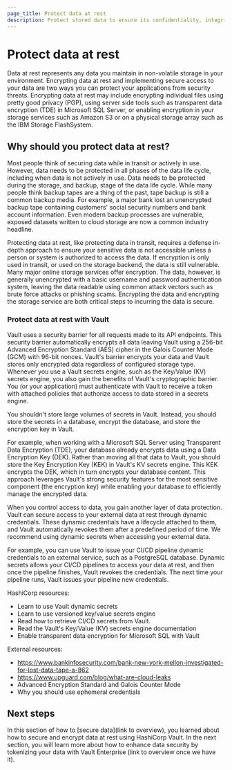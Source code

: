 ```yaml
---
page_title: Protect data at rest
description: Protect stored data to ensure its confidentiality, integrity, and availability.
---
```


# Protect data at rest

Data at rest represents any data you maintain in non-volatile storage in your
environment. Encrypting data at rest and implementing secure access to your data
are two ways you can protect your applications from security threats. Encrypting
data at rest may include encrypting individual files using pretty good privacy
(PGP), using server side tools such as transparent data encryption (TDE) in
Microsoft SQL Server, or enabling encryption in your storage services such as
Amazon S3 or on a physical storage array such as the IBM Storage FlashSystem.

## Why should you protect data at rest?

Most people think of securing data while in transit or actively in use. However,
data needs to be protected in all phases of the data life cycle, including when
data is not actively in use. Data needs to be protected during the storage, and
backup, stage of the data life cycle. While many people think backup tapes are a
thing of the past, tape backup is still a common backup media. For example, a
major bank lost an unencrypted backup tape containing customers' social security
numbers and bank account information. Even modern backup processes are
vulnerable, exposed datasets written to cloud storage are now a common industry
headline.

Protecting data at rest, like protecting data in transit, requires a defense
in-depth approach to ensure your sensitive data is not accessible unless a
person or system is authorized to access the data. If encryption is only used in
transit, or used on the storage backend, the data is still vulnerable. Many
major online storage services offer encryption. The data, however, is generally
unencrypted with a basic username and password authentication system, leaving
the data readable using common attack vectors such as brute force attacks or
phishing scams. Encrypting the data and encrypting the storage service are both
critical steps to incurring the data is secure.

### Protect data at rest with Vault

Vault uses a security barrier for all requests made to its API endpoints. This
security barrier automatically encrypts all data leaving Vault using a 256-bit
Advanced Encryption Standard (AES) cipher in the Galois Counter Mode (GCM) with
96-bit nonces. Vault's barrier encrypts your data and Vault stores only
encrypted data regardless of configured storage type. Whenever you use a Vault
secrets engine, such as the Key/Value (KV) secrets engine, you also gain the
benefits of Vault's cryptographic barrier. You (or your application) must
authenticate with Vault to receive a token with attached policies that authorize
access to data stored in a secrets engine.

You shouldn't store large volumes of secrets in Vault. Instead, you should store
the secrets in a database, encrypt the database, and store the encryption key in
Vault.

For example, when working with a Microsoft SQL Server using Transparent Data
Encryption (TDE), your database already encrypts data using a Data Encryption
Key (DEK). Rather than moving all that data to Vault, you should store the Key
Encryption Key (KEK) in Vault's KV secrets engine. This KEK encrypts the DEK,
which in turn encrypts your database content. This approach leverages Vault's
strong security features for the most sensitive component (the encryption key)
while enabling your database to efficiently manage the encrypted data.

When you control access to data, you gain another layer of data protection.
Vault can secure access to your external data at rest through dynamic
credentials. These dynamic credentials have a lifecycle attached to them, and
Vault automatically revokes them after a predefined period of time. We recommend
using dynamic secrets when accessing your external data.

For example, you can use Vault to issue your CI/CD pipeline dynamic credentials
to an external service, such as a PostgreSQL database. Dynamic secrets allows
your CI/CD pipelines to access your data at rest, and then once the pipeline
finishes, Vault revokes the credentials. The next time your pipeline runs, Vault
issues your pipeline new credentials.

HashiCorp resources:

- Learn to use Vault dynamic secrets
- Learn to use versioned key/value secrets engine
- Read how to retrieve CI/CD secrets from Vault.
- Read the Vault's Key/Value (KV) secrets engine documentation
- Enable transparent data encryption for Microsoft SQL with Vault

External resources:

- https://www.bankinfosecurity.com/bank-new-york-mellon-investigated-for-lost-data-tape-a-862 
- https://www.upguard.com/blog/what-are-cloud-leaks 
- Advanced Encryption Standard and Galois Counter Mode
- Why you should use ephemeral credentials

## Next steps

In this section of how to [secure data](link to overview), you learned about how
to secure and encrypt data at rest using HashiCorp Vault. In the next section, you
will learn more about how to enhance data security by tokenizing your data with
Vault Enterprise (link to overview once we have it).
